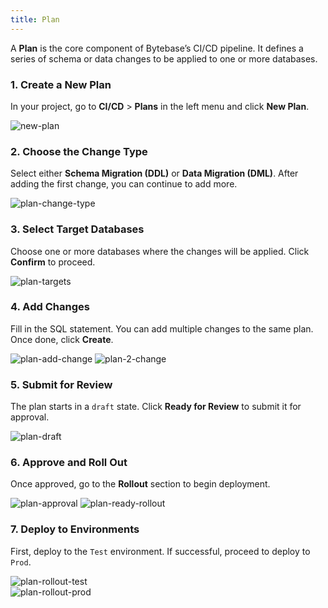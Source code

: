 ```yaml
---
title: Plan
---
```


A **Plan** is the core component of Bytebase’s CI/CD pipeline. It defines a series of schema or data changes to be applied to one or more databases.

### 1. Create a New Plan
In your project, go to **CI/CD** > **Plans** in the left menu and click **New Plan**.

![new-plan](/content/docs/change-database/plan/bb-new-plan.webp)

### 2. Choose the Change Type
Select either **Schema Migration (DDL)** or **Data Migration (DML)**. After adding the first change, you can continue to add more.

![plan-change-type](/content/docs/change-database/plan/bb-plan-change-type.webp)

### 3. Select Target Databases
Choose one or more databases where the changes will be applied. Click **Confirm** to proceed.

![plan-targets](/content/docs/change-database/plan/bb-plan-targets.webp)

### 4. Add Changes
Fill in the SQL statement. You can add multiple changes to the same plan. Once done, click **Create**.

![plan-add-change](/content/docs/change-database/plan/bb-plan-add-change.webp)
![plan-2-change](/content/docs/change-database/plan/bb-plan-2-change.webp)

### 5. Submit for Review
The plan starts in a `draft` state. Click **Ready for Review** to submit it for approval.

![plan-draft](/content/docs/change-database/plan/bb-plan-draft.webp)

### 6. Approve and Roll Out
Once approved, go to the **Rollout** section to begin deployment.

![plan-approval](/content/docs/change-database/plan/bb-plan-approval.webp)
![plan-ready-rollout](/content/docs/change-database/plan/bb-plan-ready-rollout.webp)

### 7. Deploy to Environments
First, deploy to the `Test` environment. If successful, proceed to deploy to `Prod`.

![plan-rollout-test](/content/docs/change-database/plan/bb-plan-rollout-test.webp)  
![plan-rollout-prod](/content/docs/change-database/plan/bb-plan-rollout-prod.webp)
